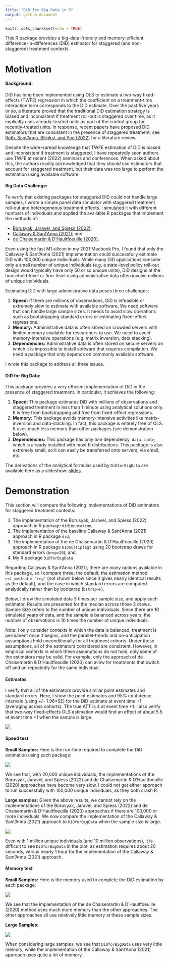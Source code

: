 ```yaml
---
title: "DiD for Big Data in R"
output: github_document
---
```


```r
knitr::opts_chunk$set(echo = TRUE)
```

This R package provides a big-data-friendly and memory-efficient difference-in-differences (DiD) estimator for staggered (and non-staggered) treatment contexts.

# Motivation


#### Background:

DiD has long been implemented using OLS to estimate a two-way fixed-effects (TWFE) regression in which the coefficient on a treatment-time interaction term corresponds to the DiD estimate. Over the past five years or so, a literature proved that the traditional DiD estimation strategy is biased and inconsistent if treatment roll-out is staggered over time, as it implicitly uses already-treated units as part of the control group for recently-treated units. In response, recent papers have proposed DiD estimators that are consistent in the presence of staggered treatment; see [Roth, Sant'Anna, Bilinksi, and Poe (2022)](https://jonathandroth.github.io/assets/files/DiD_Review_Paper.pdf) for a literature review.

Despite the wide-spread knowledge that TWFE estimation of DiD is biased and inconsistent if treatment is staggered, I have repeatedly seen authors use TWFE at recent (2022) seminars and conferences. When asked about this, the authors readily acknowledged that they *should* use estimators that account for staggered treatment, but their data was too large to perform the estimation using available software.


#### Big Data Challenge:

To verify that existing packages for staggered DiD could not handle large samples, I wrote a simple panel data simulator with staggered treatment roll-out and heterogeneous treatment effects. I simulated it with different numbers of individuals and applied the available R packages that implement the methods of: 

- [Borusyak, Jaravel, and Spiess (2022)](https://www.xavierjaravel.com/_files/ugd/bacd2d_ebf772e1b7ea4a178a060e6ebfcfa056.pdf); 
- [Callaway & Sant'Anna (2021)](https://psantanna.com/files/Callaway_SantAnna_2020.pdf); and 
- [de Chaisemartin & D'Haultfoeuille (2020)](https://drive.google.com/file/d/1D93ltJUirR4zIqJZfSTwSLrA-6rSZpTJ/view). 

Even using the fast M1 silicon in my 2021 Macbook Pro, I found that only the Callaway & Sant'Anna (2021) implementation could successfully estimate DiD with 100,000 unique individuals. While many DiD applications consider only a small number of unique individuals (e.g. a state-level policy roll-out design would typically have only 50 or so unique units), DiD designs at the household-level or firm-level using administrative data often involve millions of unique individuals.

Estimating DiD with large administrative data poses three challenges:

1. **Speed:** If there are millions of observations, DiD is infeasible or extremely slow to estimate with available software. We need software that can handle large sample sizes. It needs to avoid slow operations such as bootstrapping standard errors or estimating fixed-effect regressions.
2. **Memory:** Administrative data is often stored on crowded servers with limited memory available for researchers to use. We need to avoid memory-intensive operations (e.g. matrix inversion, data stacking).
3. **Dependencies:** Administrative data is often stored on secure servers on which it is impossible to install software that requires compilation. We need a package that only depends on commonly available software.

I wrote this package to address all three issues.

#### DiD for Big Data:

This package provides a very efficient implementation of DiD in the presence of staggered treatment. In particular, it achieves the following:

1. **Speed:** This package estimates DiD with millions of observations and staggered treatment in less than 1 minute using analytical solutions only. It is free from bootstrapping and free from fixed-effect regressions.
2. **Memory:** This package avoids memory-intensive activities like matrix-inversion and data-stacking. In fact, this package is entirely free of OLS. It uses much less memory than other packages (see demonstration below).
3. **Dependencies:** This package has only *one* dependency, `data.table`, which is already installed with most R distributions. This package is also extremely small, so it can easily be transferred onto servers, via email, etc.

The derivations of the analytical formulas used by `DiDforBigData` are available here as a slideshow: [slides](DiDforBigData_theory.pdf).


# Demonstration

This section will compare the following implementations of DiD estimators for staggered treatment contexts:

1. The implementation of the Borusyak, Jaravel, and Spiess (2022) approach in R package `didimputation`;
2. The implementation of the baseline Callaway & Sant'Anna (2021) approach in R package `did`;
3. The implementation of the de Chaisemartin & D'Haultfoeuille (2020) approach in R package `DIDmultiplegt` using 20 bootstrap draws for standard errors (`brep=20`); and,
4. My R package `DiDforBigData`.

Regarding Callaway & Sant'Anna (2021), there are many options available in this package, so I compare three: the default; the estimation method `est_method = "reg"` (not shown below since it gives nearly identical results as the default); and the case in which standard errors are computed analytically rather than by bootstrap (`bstrap=F`).

Below, I draw the simulated data 3 times per sample size, and apply each estimator. Results are presented for the median across those 3 draws. Sample Size refers to the number of unique individuals. Since there are 10 simulated years of data, and the sample is balanced across years, the number of observations is 10 times the number of unique individuals.

Note: I only consider contexts in which the data is balanced, treatment is permanent once it begins, and the parallel-trends and no-anticipation assumptions hold unconditionally for all treatment cohorts. Under these assumptions, all of the estimators considered are consistent. However, in empirical contexts in which these assumptions do not hold, only some of the estimators may be valid. For example, only the approach of de Chaisemartin & D'Haultfoeuille (2020) can allow for treatments that switch off and on repeatedly for the same individual.



#### Estimates

I verify that all of the estimators provide similar point estimates and standard errors. Here, I show the point estimates and 95% confidence intervals (using +/- 1.96*SE) for the DiD estimate at event time +1 (averaging across cohorts). The true ATT is 4 at event time +1. I also verify that two-way fixed-effects OLS estimation would find an effect of about 5.5 at event time +1 when the sample is large.


![](vignettes/estimates_small.png)


#### Speed test

**Small Samples:** Here is the run-time required to complete the DiD estimation using each package:

![](vignettes/speedtest_small.png)

We see that, with 20,000 unique individuals, the implementations of the Borusyak, Jaravel, and Spiess (2022) and de Chaisemartin & D'Haultfoeuille (2020) approaches have become very slow. I could not get either approach to run successfully with 100,000 unique individuals, as they both crash R.


**Large samples:** Given the above results, we cannot rely on the implementations of the Borusyak, Jaravel, and Spiess (2022) and de Chaisemartin & D'Haultfoeuille (2020) approaches if there are 100,000 or more individuals. We now compare the implementation of the Callaway & Sant'Anna (2021) approach to `DiDforBigData` when the sample size is large. 


![](vignettes/speedtest_large.png)

Even with 1 million unique individuals (and 10 million observations), it is difficult to see `DiDforBigData` in the plot, as estimation requires about 20 seconds, versus nearly 1 hour for the implementation of the Callaway & Sant'Anna (2021) approach.


#### Memory test

**Small Samples:** Here is the memory used to complete the DiD estimation by each package:

![](vignettes/memorytest_small.png)

We see that the implementation of the de Chaisemartin & D'Haultfoeuille (2020) method uses much more memory than the other approaches. The other approaches all use relatively little memory at these sample sizes.

**Large Samples:** 

![](vignettes/memorytest_large.png)

When considering large samples, we see that `DiDforBigData` uses very little memory, while  the implementation of the Callaway & Sant'Anna (2021) approach uses quite a lot of memory.

